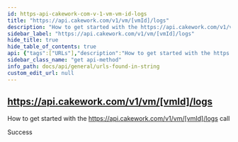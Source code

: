 ```yaml
---
id: https-api-cakework-com-v-1-vm-vm-id-logs
title: "https://api.cakework.com/v1/vm/[vmId]/logs"
description: "How to get started with the https://api.cakework.com/v1/vm/[vmId]/logs call"
sidebar_label: "https://api.cakework.com/v1/vm/[vmId]/logs"
hide_title: true
hide_table_of_contents: true
api: {"tags":["URLs"],"description":"How to get started with the https://api.cakework.com/v1/vm/[vmId]/logs call","responses":{"200":{"description":"Success"}},"method":"get","path":"/vm/[vmId]/logs","info":{"version":"1.0.0","title":"URLs found in string","description":"List of URLs extracted from input string"},"postman":{"name":"https://api.cakework.com/v1/vm/[vmId]/logs","description":{"content":"How to get started with the https://api.cakework.com/v1/vm/[vmId]/logs call","type":"text/plain"},"url":{"path":["vm","[vmId]","logs"],"host":["{{baseUrl}}"],"query":[],"variable":[]},"method":"GET"}}
sidebar_class_name: "get api-method"
info_path: docs/api/general/urls-found-in-string
custom_edit_url: null
---
```



## https://api.cakework.com/v1/vm/[vmId]/logs



How to get started with the https://api.cakework.com/v1/vm/[vmId]/logs call

<div><ApiTabs><TabItem label={"200"} value={"200"}><div>

Success

</div><div></div></TabItem></ApiTabs></div>
      